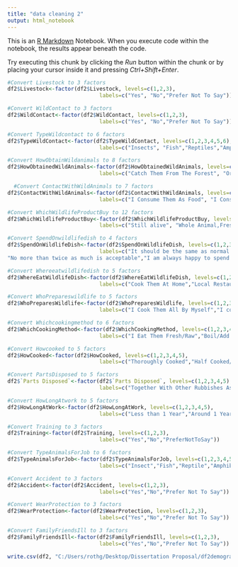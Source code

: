 ---
title: "data cleaning 2"
output: html_notebook
---

This is an [R Markdown](http://rmarkdown.rstudio.com) Notebook. When you execute code within the notebook, the results appear beneath the code. 

Try executing this chunk by clicking the *Run* button within the chunk or by placing your cursor inside it and pressing *Ctrl+Shift+Enter*. 

```{r}
#Convert Livestock to 3 factors
df2$Livestock<-factor(df2$Livestock, levels=c(1,2,3),
                             labels=c("Yes", "No","Prefer Not To Say"))
```

```{r}
#Convert WildContact to 3 factors
df2$WildContact<-factor(df2$WildContact, levels=c(1,2,3),
                             labels=c("Yes", "No","Prefer Not To Say"))
```

```{r}
#Convert TypeWildcontact to 6 factors
df2$TypeWildContact<-factor(df2$TypeWildContact, levels=c(1,2,3,4,5,6),
                             labels=c("Insects", "Fish","Reptiles","Amphibians", "Birds", "Mammals"))
```

```{r}
#Convert HowObtainWildanimals to 8 factors
df2$HowObtainedWildAnimals<-factor(df2$HowObtainedWildAnimals, levels=c(1,2,3,4,5,6,7,8),
                             labels=c("Catch Them From The Forest", "Order Them From Dealers","Buy Them From Traders Within The Village","Given From Family, Friends, Neighbor", "Buy Them From Wildlife Farms/Breeders/Farms name", "Buy Them From Local Markets/Name","Buy Them From Border Markets/Name","Other"))
```

```{r}
  #Convert ContactWithWildAnimals to 7 factors
df2$ContactWithWildAnimals<-factor(df2$ContactWithWildAnimals, levels=c(1,2,3,4,5,6,7),
                             labels=c("I Consume Them As Food", "I Consume Them As Traditional Medicine","I Own As Exotic Pets", "I Collect As Souevenirs","I Am A Wildlife Trader","I Catch Them From The Forest","I Work As Animal Keeper At"))
```

```{r}
#Convert WhichWildlifeProductBuy to 12 factors
df2$WhichWildlifeProductBuy<-factor(df2$WhichWildlifeProductBuy, levels=c(1,2,3,4,5,6,7,8,9,10,11,12),
                             labels=c("Still alive", "Whole Animal,Fresh","Whole Animal,Dry","Meat Parts,Fresh","Meat Parts,Dry","Internal Organs", "Fresh Blood","Fresh Skin","Dry Skin","Bone, Fresh/Dry","Already Cooked As Food","Other"))
```

```{r}
#Convert SpendOnwildlifedish to 4 factors
df2$SpendOnWildlifeDish<-factor(df2$SpendOnWildlifeDish, levels=c(1,2,3,4),
                             labels=c("It should be the same as normal dish","A little more expensive than normal dish is acceptable",
"No more than twice as much is acceptable","I am always happy to spend on wildlife dish, no matter how much it is"))
```

```{r}
#Convert Whereeatwildlifedish to 5 factors
df2$WhereEatWildlifeDish<-factor(df2$WhereEatWildlifeDish, levels=c(1,2,3,4,5),
                             labels=c("Cook Them At Home","Local Restaurants","High-End Restaurants","Buy Them Cooked From Local Markets","BUy Them Cooked From Local Supermarkets"))
```

```{r}
#Convert WhoPrepareswildlife to 5 factors
df2$WhoPreparesWildlife<-factor(df2$WhoPreparesWildlife, levels=c(1,2,3,4,5),
                             labels=c("I Cook Them All By Myself","I cook Them With Help From Others","Other Family Members/Friends/Neighbors Cook Them For Me","Chef At The Restaurants","I Only Buy Ready To Eat/Cooked/Half Cooked/Rare"))

```

```{r}
#Convert Whichcookingmethod to 6 factors
df2$WhichCookingMethod<-factor(df2$WhichCookingMethod, levels=c(1,2,3,4,5,6),
                             labels=c("I Eat Them Fresh/Raw","Boil/Add In Soup","Grill/Bake","Fry/Stir Fry", "Steam","other"))

```
```{r}
#Convert Howcooked to 5 factors
df2$HowCooked<-factor(df2$HowCooked, levels=c(1,2,3,4,5),
                             labels=c("Thoroughly Cooked","Half Cooked/Under Cooked","Fresh/Rare","Dry","Depends on Menus"))

```

```{r}
#Convert PartsDisposed to 5 factors
df2$`Parts Disposed`<-factor(df2$`Parts Disposed`, levels=c(1,2,3,4,5),
                             labels=c("Together With Other Rubbishes As Usual","Put in Bag Seperate From Other Rubbishes","Bive it to My Pets Cooked/Uncooked","Bury/Burn it Thoroughly","other"))

```

```{r}
#Convert HowLongAtwork to 5 factors
df2$HowLongAtWork<-factor(df2$HowLongAtWork, levels=c(1,2,3,4,5),
                             labels=c("Less than 1 Year","Around 1 Year","Between 1-5 Years","Between 5-10 Years","More Than 10 Years"))

```

```{r}
#Convert Training to 3 factors
df2$Training<-factor(df2$Training, levels=c(1,2,3),
                             labels=c("Yes","No","PreferNotToSay"))

```

```{r}
#Convert TypeAnimalsForJob to 6 factors
df2$TypeAnimalsForJob<-factor(df2$TypeAnimalsForJob, levels=c(1,2,3,4,5,6),
                             labels=c("Insect","Fish","Reptile","Amphibians","Birds","Mammals"))

```

```{r}
#Convert Accident to 3 factors
df2$Accident<-factor(df2$Accident, levels=c(1,2,3),
                             labels=c("Yes","No","Prefer Not To Say"))

```

```{r}
#Convert WearProtection to 3 factors
df2$WearProtection<-factor(df2$WearProtection, levels=c(1,2,3),
                             labels=c("Yes","No","Prefer Not To Say"))

```

```{r}
#Convert FamilyFriendsIll to 3 factors
df2$FamilyFriendsIll<-factor(df2$FamilyFriendsIll, levels=c(1,2,3),
                             labels=c("Yes","No","Prefer Not To Say"))

```

```{r}
write.csv(df2, "C:/Users/rothg/Desktop/Dissertation Proposal/df2demographicsandquesions.csv", row.names=TRUE)
```

